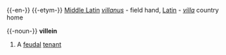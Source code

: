 {{-en-}}
{{-etym-}}
[[Middle Latin]] ''[[villanus]]'' - field hand, [[Latin]] - ''[[villa]]'' country home

{{-noun-}}
'''villein'''

#A [[feudal]] [[tenant]]